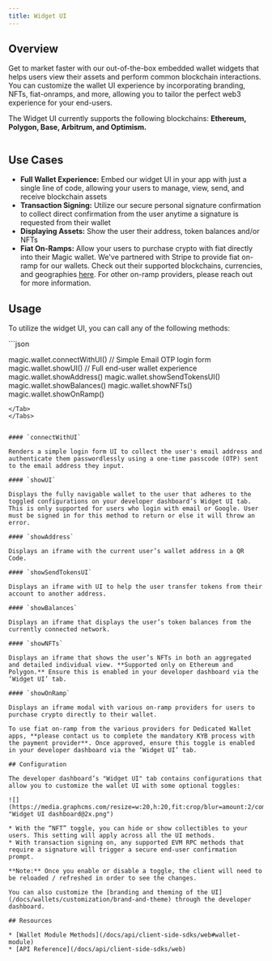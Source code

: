 ```yaml
---
title: Widget UI
---
```


## Overview

Get to market faster with our out-of-the-box embedded wallet widgets that helps users view their assets and perform common blockchain interactions. You can customize the wallet UI experience by incorporating branding, NFTs, fiat-onramps, and more, allowing you to tailor the perfect web3 experience for your end-users.

The Widget UI currently supports the following blockchains: **Ethereum, Polygon, Base, Arbitrum, and Optimism.**

<Frame>
  <img src="/images/Widget-UI-BG.webp" alt="" />
</Frame>

## Use Cases

- **Full Wallet Experience:** Embed our widget UI in your app with just a single line of code, allowing your users to manage, view, send, and receive blockchain assets
- **Transaction Signing:** Utilize our secure personal signature confirmation to collect direct confirmation from the user anytime a signature is requested from their wallet
- **Displaying Assets:** Show the user their address, token balances and/or NFTs
- **Fiat On-Ramps:** Allow your users to purchase crypto with fiat directly into their Magic wallet. We've partnered with Stripe to provide fiat on-ramp for our wallets. Check out their supported blockchains, currencies, and geographies [here](https://stripe.com/docs/crypto/overview#feature-set). For other on-ramp providers, please reach out for more information.

## Usage

To utilize the widget UI, you can call any of the following methods:

<Tabs>
<Tab title="Javascript">
```json

magic.wallet.connectWithUI() // Simple Email OTP login form
magic.wallet.showUI() // Full end-user wallet experience
magic.wallet.showAddress()
magic.wallet.showSendTokensUI()
magic.wallet.showBalances()
magic.wallet.showNFTs()
magic.wallet.showOnRamp()

```
</Tab>
</Tabs>


#### `connectWithUI`

Renders a simple login form UI to collect the user's email address and authenticate them passwordlessly using a one-time passcode (OTP) sent to the email address they input.

#### `showUI`

Displays the fully navigable wallet to the user that adheres to the toggled configurations on your developer dashboard’s Widget UI tab. ⁠ ⁠This is only supported for users who login with email or Google. User must be signed in for this method to return or else it will throw an error.

#### `showAddress`

Displays an iframe with the current user’s wallet address in a QR Code.

#### `showSendTokensUI`

Displays an iframe with UI to help the user transfer tokens from their account to another address.

#### `showBalances`

Displays an iframe that displays the user’s token balances from the currently connected network.

#### `showNFTs`

Displays an iframe that shows the user’s NFTs in both an aggregated and detailed individual view. **Supported only on Ethereum and Polygon.** Ensure this is enabled in your developer dashboard via the ‘Widget UI’ tab.

#### `showOnRamp`

Displays an iframe modal with various on-ramp providers for users to purchase crypto directly to their wallet.

To use fiat on-ramp from the various providers for Dedicated Wallet apps, **please contact us to complete the mandatory KYB process with the payment provider**. Once approved, ensure this toggle is enabled in your developer dashboard via the ‘Widget UI’ tab.

## Configuration

The developer dashboard’s "Widget UI" tab contains configurations that allow you to customize the wallet UI with some optional toggles:

![](https://media.graphcms.com/resize=w:20,h:20,fit:crop/blur=amount:2/compress/https://media.graphassets.com/f3XyizWUSVWlEv4OIx3K "Widget UI dashboard@2x.png")

* With the “NFT” toggle, you can hide or show collectibles to your users. This setting will apply across all the UI methods.
* With transaction signing on, any supported EVM RPC methods that require a signature will trigger a secure end-user confirmation prompt.

**Note:** Once you enable or disable a toggle, the client will need to be reloaded / refreshed in order to see the changes.

You can also customize the [branding and theming of the UI](/docs/wallets/customization/brand-and-theme) through the developer dashboard.

## Resources

* [Wallet Module Methods](/docs/api/client-side-sdks/web#wallet-module)
* [API Reference](/docs/api/client-side-sdks/web)

```
